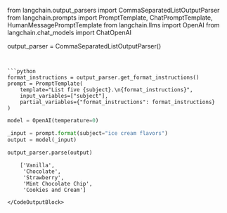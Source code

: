 from langchain.output_parsers import CommaSeparatedListOutputParser
from langchain.prompts import PromptTemplate, ChatPromptTemplate, HumanMessagePromptTemplate
from langchain.llms import OpenAI
from langchain.chat_models import ChatOpenAI

output_parser = CommaSeparatedListOutputParser()
```


```python
format_instructions = output_parser.get_format_instructions()
prompt = PromptTemplate(
    template="List five {subject}.\n{format_instructions}",
    input_variables=["subject"],
    partial_variables={"format_instructions": format_instructions}
)
```


```python
model = OpenAI(temperature=0)
```


```python
_input = prompt.format(subject="ice cream flavors")
output = model(_input)
```


```python
output_parser.parse(output)
```

<CodeOutputBlock lang="python">

```
    ['Vanilla',
     'Chocolate',
     'Strawberry',
     'Mint Chocolate Chip',
     'Cookies and Cream']
```

`</CodeOutputBlock>`
